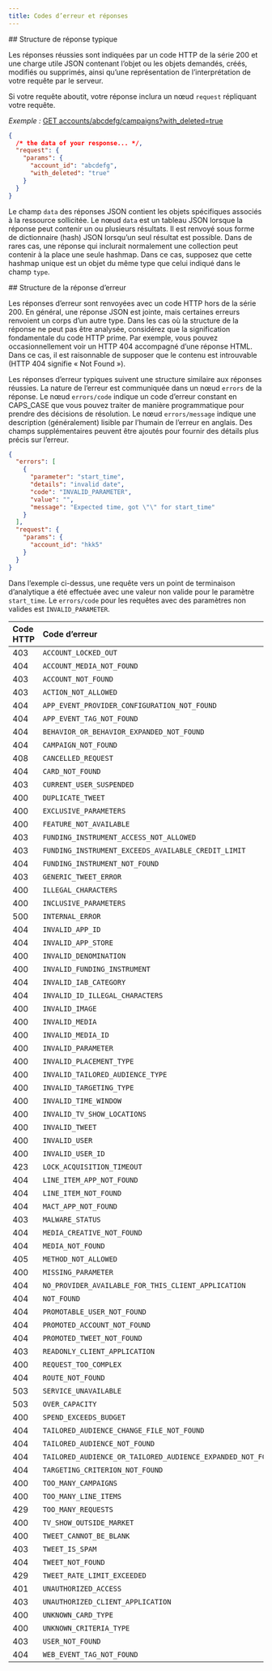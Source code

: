 ```yaml
---
title: Codes d’erreur et réponses
---
```


<div id="typical-response-structure">
  ## Structure de réponse typique
</div>

Les réponses réussies sont indiquées par un code HTTP de la série 200 et une charge utile JSON contenant l’objet ou les objets demandés, créés, modifiés ou supprimés, ainsi qu’une représentation de l’interprétation de votre requête par le serveur.

Si votre requête aboutit, votre réponse inclura un nœud `request` répliquant votre requête.

*Exemple :* [GET accounts/abcdefg/campaigns?with&#95;deleted=true](/fr/x-ads-api/campaign-management#campaigns)

```json
{
  /* the data of your response... */,
  "request": {
    "params": {
      "account_id": "abcdefg",
      "with_deleted": "true"
    }
  }
}
```

Le champ `data` des réponses JSON contient les objets spécifiques associés à la ressource sollicitée. Le nœud `data` est un tableau JSON lorsque la réponse peut contenir un ou plusieurs résultats. Il est renvoyé sous forme de dictionnaire (hash) JSON lorsqu’un seul résultat est possible. Dans de rares cas, une réponse qui inclurait normalement une collection peut contenir à la place une seule hashmap. Dans ce cas, supposez que cette hashmap unique est un objet du même type que celui indiqué dans le champ `type`.

<div id="error-response-structure">
  ## Structure de la réponse d’erreur
</div>

Les réponses d’erreur sont renvoyées avec un code HTTP hors de la série 200. En général, une réponse JSON est jointe, mais certaines erreurs renvoient un corps d’un autre type. Dans les cas où la structure de la réponse ne peut pas être analysée, considérez que la signification fondamentale du code HTTP prime. Par exemple, vous pouvez occasionnellement voir un HTTP 404 accompagné d’une réponse HTML. Dans ce cas, il est raisonnable de supposer que le contenu est introuvable (HTTP 404 signifie « Not Found »).

Les réponses d’erreur typiques suivent une structure similaire aux réponses réussies. La nature de l’erreur est communiquée dans un nœud `errors` de la réponse. Le nœud `errors/code` indique un code d’erreur constant en CAPS&#95;CASE que vous pouvez traiter de manière programmatique pour prendre des décisions de résolution. Le nœud `errors/message` indique une description (généralement) lisible par l’humain de l’erreur en anglais. Des champs supplémentaires peuvent être ajoutés pour fournir des détails plus précis sur l’erreur.

```json
{
  "errors": [
    {
      "parameter": "start_time",
      "details": "invalid date",
      "code": "INVALID_PARAMETER",
      "value": "",
      "message": "Expected time, got \"\" for start_time"
    }
  ],
  "request": {
    "params": {
      "account_id": "hkk5"
    }
  }
}
```

Dans l’exemple ci-dessus, une requête vers un point de terminaison d’analytique a été effectuée avec une valeur non valide pour le paramètre `start_time`. Le `errors/code` pour les requêtes avec des paramètres non valides est `INVALID_PARAMETER`.

| Code HTTP | Code d’erreur |
| :--- | :--- |
| 403 | `ACCOUNT_LOCKED_OUT` |
| 404 | `ACCOUNT_MEDIA_NOT_FOUND` |
| 403 | `ACCOUNT_NOT_FOUND` |
| 403 | `ACTION_NOT_ALLOWED` |
| 404 | `APP_EVENT_PROVIDER_CONFIGURATION_NOT_FOUND` |
| 404 | `APP_EVENT_TAG_NOT_FOUND` |
| 404 | `BEHAVIOR_OR_BEHAVIOR_EXPANDED_NOT_FOUND` |
| 404 | `CAMPAIGN_NOT_FOUND` |
| 408 | `CANCELLED_REQUEST` |
| 404 | `CARD_NOT_FOUND` |
| 403 | `CURRENT_USER_SUSPENDED` |
| 400 | `DUPLICATE_TWEET` |
| 400 | `EXCLUSIVE_PARAMETERS` |
| 400 | `FEATURE_NOT_AVAILABLE` |
| 403 | `FUNDING_INSTRUMENT_ACCESS_NOT_ALLOWED` |
| 403 | `FUNDING_INSTRUMENT_EXCEEDS_AVAILABLE_CREDIT_LIMIT` |
| 404 | `FUNDING_INSTRUMENT_NOT_FOUND` |
| 403 | `GENERIC_TWEET_ERROR` |
| 400 | `ILLEGAL_CHARACTERS` |
| 400 | `INCLUSIVE_PARAMETERS` |
| 500 | `INTERNAL_ERROR` |
| 404 | `INVALID_APP_ID` |
| 404 | `INVALID_APP_STORE` |
| 400 | `INVALID_DENOMINATION` |
| 400 | `INVALID_FUNDING_INSTRUMENT` |
| 404 | `INVALID_IAB_CATEGORY` |
| 404 | `INVALID_ID_ILLEGAL_CHARACTERS` |
| 400 | `INVALID_IMAGE` |
| 400 | `INVALID_MEDIA` |
| 400 | `INVALID_MEDIA_ID` |
| 400 | `INVALID_PARAMETER` |
| 400 | `INVALID_PLACEMENT_TYPE` |
| 400 | `INVALID_TAILORED_AUDIENCE_TYPE` |
| 400 | `INVALID_TARGETING_TYPE` |
| 400 | `INVALID_TIME_WINDOW` |
| 400 | `INVALID_TV_SHOW_LOCATIONS` |
| 400 | `INVALID_TWEET` |
| 400 | `INVALID_USER` |
| 400 | `INVALID_USER_ID` |
| 423 | `LOCK_ACQUISITION_TIMEOUT` |
| 404 | `LINE_ITEM_APP_NOT_FOUND` |
| 404 | `LINE_ITEM_NOT_FOUND` |
| 404 | `MACT_APP_NOT_FOUND` |
| 403 | `MALWARE_STATUS` |
| 404 | `MEDIA_CREATIVE_NOT_FOUND` |
| 404 | `MEDIA_NOT_FOUND` |
| 405 | `METHOD_NOT_ALLOWED` |
| 400 | `MISSING_PARAMETER` |
| 404 | `NO_PROVIDER_AVAILABLE_FOR_THIS_CLIENT_APPLICATION` |
| 404 | `NOT_FOUND` |
| 404 | `PROMOTABLE_USER_NOT_FOUND` |
| 404 | `PROMOTED_ACCOUNT_NOT_FOUND` |
| 404 | `PROMOTED_TWEET_NOT_FOUND` |
| 403 | `READONLY_CLIENT_APPLICATION` |
| 400 | `REQUEST_TOO_COMPLEX` |
| 404 | `ROUTE_NOT_FOUND` |
| 503 | `SERVICE_UNAVAILABLE` |
| 503 | `OVER_CAPACITY` |
| 400 | `SPEND_EXCEEDS_BUDGET` |
| 404 | `TAILORED_AUDIENCE_CHANGE_FILE_NOT_FOUND` |
| 404 | `TAILORED_AUDIENCE_NOT_FOUND` |
| 404 | `TAILORED_AUDIENCE_OR_TAILORED_AUDIENCE_EXPANDED_NOT_FOUND` |
| 404 | `TARGETING_CRITERION_NOT_FOUND` |
| 400 | `TOO_MANY_CAMPAIGNS` |
| 400 | `TOO_MANY_LINE_ITEMS` |
| 429 | `TOO_MANY_REQUESTS` |
| 400 | `TV_SHOW_OUTSIDE_MARKET` |
| 400 | `TWEET_CANNOT_BE_BLANK` |
| 403 | `TWEET_IS_SPAM` |
| 404 | `TWEET_NOT_FOUND` |
| 429 | `TWEET_RATE_LIMIT_EXCEEDED` |
| 401 | `UNAUTHORIZED_ACCESS` |
| 403 | `UNAUTHORIZED_CLIENT_APPLICATION` |
| 400 | `UNKNOWN_CARD_TYPE` |
| 400 | `UNKNOWN_CRITERIA_TYPE` |
| 403 | `USER_NOT_FOUND` |
| 404 | `WEB_EVENT_TAG_NOT_FOUND` |